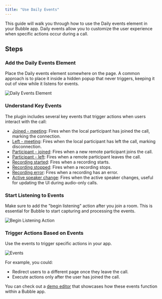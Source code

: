 ```yaml
---
title: "Use Daily Events"
---
```



This guide will walk you through how to use the Daily events element in your Bubble app. Daily events allow you to customize the user experience when specific actions occur during a call.

## Steps

### Add the Daily Events Element

Place the Daily events element somewhere on the page. A common approach is to place it inside a hidden popup that never triggers, keeping it out of view while it listens for events.

![Daily Events Element](https://res.cloudinary.com/dpfmaccxx/image/upload/v1726156453/CleanShot_2024-09-12_at_11.51.51_2x_bvxvxx.png)

### Understand Key Events

The plugin includes several key events that trigger actions when users interact with the call:

- [Joined - meeting](https://docs.daily.co/reference/daily-js/events/meeting-events#joined-meeting): Fires when the local participant has joined the call, marking the connection.
- [Left - meeting](https://docs.daily.co/reference/daily-js/events/meeting-events#left-meeting): Fires when the local participant has left the call, marking disconnection.
- [Participant - joined](https://docs.daily.co/reference/daily-js/events/participant-events#participant-joined): Fires when a new remote participant joins the call.
- [Participant - left](https://docs.daily.co/reference/daily-js/events/participant-events#participant-left): Fires when a remote participant leaves the call.
- [Recording started](https://docs.daily.co/reference/daily-js/events/recording-events#recording-started): Fires when a recording starts.
- [Recording stopped](https://docs.daily.co/reference/daily-js/events/recording-events#recording-stopped): Fires when a recording stops.
- [Recording error](https://docs.daily.co/reference/daily-js/events/recording-events#recording-error): Fires when a recording has an error.
- [Active speaker change](https://docs.daily.co/reference/daily-js/events/meeting-events#active-speaker-change): Fires when the active speaker changes, useful for updating the UI during audio-only calls.

### Start Listening to Events

Make sure to add the "begin listening" action after you join a room. This is essential for Bubble to start capturing and processing the events.

![Begin Listening Action](https://res.cloudinary.com/dpfmaccxx/image/upload/v1726156452/CleanShot_2024-09-12_at_11.47.13_2x_s3tue7.png)

### Trigger Actions Based on Events

Use the events to trigger specific actions in your app.

![Events](https://res.cloudinary.com/dpfmaccxx/image/upload/v1726156453/CleanShot_2024-09-12_at_11.50.46_2x_ktxqpf.png)

For example, you could:

- Redirect users to a different page once they leave the call.
- Execute actions only after the user has joined the call.

You can check out a [demo editor](https://bubble.io/page?type=page&name=left_meeting_bdk&id=nocodevideodemos&tab=tabs-2) that showcases how these events function within a Bubble app.

<dailyBubbleFooter />
